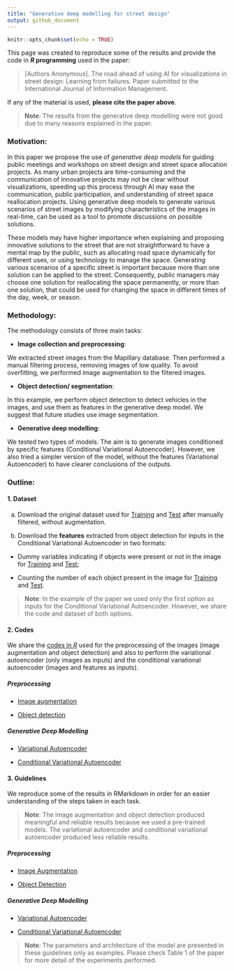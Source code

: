 ```yaml
---
title: "Generative deep modelling for street design"
output: github_document
---
```


```r
knitr::opts_chunk$set(echo = TRUE)
```

This page was created to reproduce some of the results and provide the code in **_R_ programming** used in the paper: 

>[Authors Anonymous]. The road ahead of using AI for visualizations in street design: Learning from failures. Paper submitted to the International Journal of Information Management. 

If any of the material is used, **please cite the paper above**. 

>**Note**: The results from the generative deep modelling were not good due to many reasons explained in the paper. 

### Motivation:  

In this paper we propose the use of _generative deep models_ for guiding public meetings and workshops on street design and street space allocation projects. As many urban projects are time-consuming and the communication of innovative projects may not be clear without visualizations, speeding up this process through AI may ease the communication, public participation, and understanding of street space reallocation projects. Using generative deep models to generate various scenarios of street images by modifying characteristics of the images in real-time, can be used as a tool to promote discussions on possible solutions. 

These models may have higher importance when explaining and proposing innovative solutions to the street that are not straightforward to have a mental map by the public, such as allocating road space dynamically for different uses, or using technology to manage the space. Generating various scenarios of a specific street is important because more than one solution can be applied to the street. Consequently, public managers may choose one solution for reallocating the space permanently, or more than one solution, that could be used for changing the space in different times of the day, week, or season. 

### Methodology: 

The methodology consists of three main tasks: 

* **Image collection and preprocessing**: 

We extracted street images from the Mapillary database. Then performed a manual filtering process, removing images of low quality. To avoid overfitting, we performed image augmentation to the filtered images. 

* **Object detection/ segmentation**: 

In this example, we perform object detection to detect vehicles in the images, and use them as features in the generative deep model. We suggest that future studies use image segmentation.  

* **Generative deep modelling**: 

We tested two types of models. The aim is to generate images conditioned by specific features (Conditional Variational Autoencoder). However, we also tried a simpler version of the model, without the features (Variational Autoencoder) to have clearer conclusions of the outputs. 

### Outline:

#### 1. Dataset

a) Download the original dataset used for [Training](https://github.com/valenca13/CVAE_StreetDesign/releases/download/1.0/Train_Images_filtered.zip) and [Test](https://github.com/valenca13/CVAE_StreetDesign/releases/download/1.0/Test_Images_filtered.zip) after manually filtered, without augmentation.

b) Download the **features** extracted from object detection for inputs in the Conditional Variational Autoencoder in two formats: 

* Dummy variables indicating if objects were present or not in the image for [Training](https://github.com/valenca13/CVAE_StreetDesign/releases/download/1.0/Features_Dummy_Train.zip) and [Test](https://github.com/valenca13/CVAE_StreetDesign/releases/download/1.0/Features_Dummy_Test.zip); 

* Counting the number of each object present in the image for [Training](https://github.com/valenca13/CVAE_StreetDesign/releases/download/1.0/Features_Class_Train.zip) and [Test](https://github.com/valenca13/CVAE_StreetDesign/releases/download/1.0/Features_Class_Test.zip). 

>**Note**: In the example of the paper we used only the first option as inputs for the Conditional Variational Autoencoder. However, we share the code and dataset of both options. 

#### 2. Codes

We share the [codes in _R_](Codes/) used for the preprocessing of the images (image augmentation and object detection) and also to perform the variational autoencoder (only images as inputs) and the conditional variational autoencoder (images and features as inputs). 

##### Preprocessing 

* [Image augmentation](Codes/Image_Augmentation.R)

* [Object detection](Codes/Object_Detection.R)

##### Generative Deep Modelling

* [Variational Autoencoder](Codes/VAE_StreetDesign.R)

* [Conditional Variational Autoencoder](Codes/CVAE_StreetDesign.R)


#### 3. Guidelines

We reproduce some of the results in RMarkdown in order for an easier understanding of the steps taken in each task.

>**Note**: The image augmentation and object detection produced meaningful and reliable results because we used a pre-trained models. The variational autoencoder and conditional variational autoencoder produced less reliable results. 

##### Preprocessing 

* [Image Augmentation](Image_Augmentation.md)

* [Object Detection](Object_Detection.md)

##### Generative Deep Modelling

* [Variational Autoencoder](VAE.md)

* [Conditional Variational Autoencoder](CVAE.md)

>**Note**: The parameters and architecture of the model are presented in these guidelines only as examples. Please check Table 1 of the paper for more detail of the experiments performed. 

